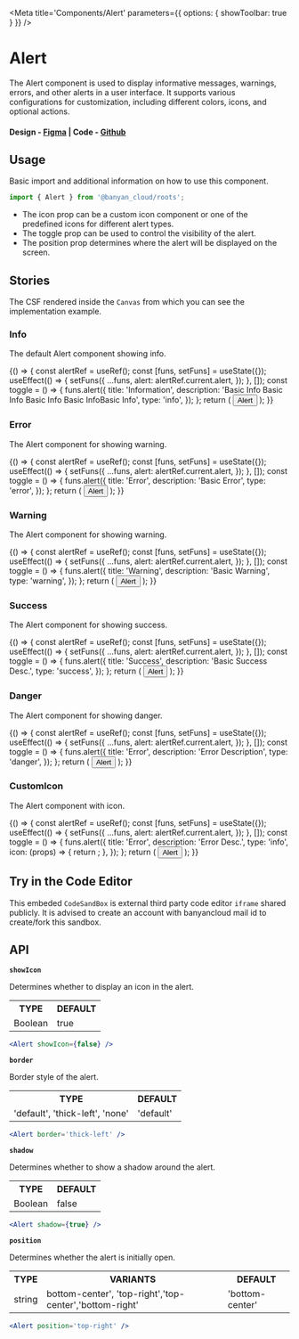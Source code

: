
<Meta title='Components/Alert' parameters={{ options: { showToolbar: true } }} />

# Alert

The Alert component is used to display informative messages, warnings, errors, and other alerts in a user interface. It supports various configurations for customization, including different colors, icons, and optional actions.

#### Design - [Figma](https://www.figma.com/file/e9opoAtQHBo4vFd6u0Co98/Component-Library?node-id=37%3A7&mode=dev) | Code - [Github](https://github.com/banyandata-cloud/roots/tree/main/components/alert)

## Usage

Basic import and additional information on how to use this component.

```js
import { Alert } from '@banyan_cloud/roots';
```

-   The icon prop can be a custom icon component or one of the predefined icons for different alert types.
-   The toggle prop can be used to control the visibility of the alert.
-   The position prop determines where the alert will be displayed on the screen.

## Stories

The CSF rendered inside the `Canvas` from which you can see the implementation example.

### Info

The default Alert component showing info.

<Canvas>
	<Story name='Info'>
		{() => {
			const alertRef = useRef();
			const [funs, setFuns] = useState({});
			useEffect(() => {
				setFuns({
					...funs,
					alert: alertRef.current.alert,
				});
			}, []);
			const toggle = () => {
				funs.alert({
					title: 'Information',
					description: 'Basic Info Basic Info Basic Info Basic InfoBasic Info',
					type: 'info',
				});
			};
			return (
				<ThemedContainer theme='light'>
					<button
						type='button'
						onClick={toggle}
						style={{
							padding: 10,
						}}>
						Alert
					</button>
					<Alert ref={alertRef} />
				</ThemedContainer>
			);
		}}
	</Story>
</Canvas>

### Error

The Alert component for showing warning.

<Canvas>
	<Story name='Error'>
		{() => {
			const alertRef = useRef();
			const [funs, setFuns] = useState({});
			useEffect(() => {
				setFuns({
					...funs,
					alert: alertRef.current.alert,
				});
			}, []);
			const toggle = () => {
				funs.alert({
					title: 'Error',
					description: 'Basic Error',
					type: 'error',
				});
			};
			return (
				<ThemedContainer theme='light'>
					<button
						type='button'
						onClick={toggle}
						style={{
							padding: 10,
						}}>
						Alert
					</button>
					<Alert ref={alertRef} />
				</ThemedContainer>
			);
		}}
	</Story>
</Canvas>

### Warning

The Alert component for showing warning.

<Canvas>
	<Story name='Warning'>
		{() => {
			const alertRef = useRef();
			const [funs, setFuns] = useState({});
			useEffect(() => {
				setFuns({
					...funs,
					alert: alertRef.current.alert,
				});
			}, []);
			const toggle = () => {
				funs.alert({
					title: 'Warning',
					description: 'Basic Warning',
					type: 'warning',
				});
			};
			return (
				<ThemedContainer theme='light'>
					<button
						type='button'
						onClick={toggle}
						style={{
							padding: 10,
						}}>
						Alert
					</button>
					<Alert ref={alertRef} />
				</ThemedContainer>
			);
		}}
	</Story>
</Canvas>

### Success

The Alert component for showing success.

<Canvas>
	<Story name='Success'>
		{() => {
			const alertRef = useRef();
			const [funs, setFuns] = useState({});
			useEffect(() => {
				setFuns({
					...funs,
					alert: alertRef.current.alert,
				});
			}, []);
			const toggle = () => {
				funs.alert({
					title: 'Success',
					description: 'Basic Success Desc.',
					type: 'success',
				});
			};
			return (
				<ThemedContainer theme='light'>
					<button
						type='button'
						onClick={toggle}
						style={{
							padding: 10,
						}}>
						Alert
					</button>
					<Alert ref={alertRef} />
				</ThemedContainer>
			);
		}}
	</Story>
</Canvas>

### Danger

The Alert component for showing danger.

<Canvas>
	<Story name='Danger'>
		{() => {
			const alertRef = useRef();
			const [funs, setFuns] = useState({});
			useEffect(() => {
				setFuns({
					...funs,
					alert: alertRef.current.alert,
				});
			}, []);
			const toggle = () => {
				funs.alert({
					title: 'Error',
					description: 'Error Description',
					type: 'danger',
				});
			};
			return (
				<ThemedContainer theme='light'>
					<button
						type='button'
						onClick={toggle}
						style={{
							padding: 10,
						}}>
						Alert
					</button>
					<Alert ref={alertRef} />
				</ThemedContainer>
			);
		}}
	</Story>
</Canvas>

### CustomIcon

The Alert component with icon.

<Canvas>
	<Story name='CustomIcon'>
		{() => {
			const alertRef = useRef();
			const [funs, setFuns] = useState({});
			useEffect(() => {
				setFuns({
					...funs,
					alert: alertRef.current.alert,
				});
			}, []);
			const toggle = () => {
				funs.alert({
					title: 'Error',
					description: 'Error Desc.',
					type: 'info',
					icon: (props) => {
						return <AlertIcon.Info {...props} />;
					},
				});
			};
			return (
				<ThemedContainer theme='light'>
					<button
						type='button'
						onClick={toggle}
						style={{
							padding: 10,
						}}>
						Alert
					</button>
					<Alert ref={alertRef} />
				</ThemedContainer>
			);
		}}
	</Story>
</Canvas>

## Try in the Code Editor

This embeded `CodeSandBox` is external third party code editor `iframe` shared publicly. It is advised to create an account with banyancloud mail id to create/fork this sandbox.

## API

**`showIcon`**

Determines whether to display an icon in the alert.

<table style={{ width: '100%' }}>
	<tr>
		<th style={{ textAlign: 'left', width: '50%' }}>TYPE</th>
		<th style={{ textAlign: 'left', width: '50%' }}>DEFAULT</th>
	</tr>
	<tr>
		<td>Boolean</td>
		<td>true</td>
	</tr>
</table>

```jsx
<Alert showIcon={false} />
```

**`border`**

Border style of the alert.

<table style={{ width: '100%' }}>
	<tr>
		<th style={{ textAlign: 'left', width: '50%' }}>TYPE</th>
		<th style={{ textAlign: 'left', width: '50%' }}>DEFAULT</th>
	</tr>
	<tr>
		<td>'default', 'thick-left', 'none'</td>
		<td>'default'</td>
	</tr>
</table>

```jsx
<Alert border='thick-left' />
```

**`shadow`**

Determines whether to show a shadow around the alert.

<table style={{ width: '100%' }}>
	<tr>
		<th style={{ textAlign: 'left', width: '50%' }}>TYPE</th>
		<th style={{ textAlign: 'left', width: '50%' }}>DEFAULT</th>
	</tr>
	<tr>
		<td>Boolean</td>
		<td>false</td>
	</tr>
</table>

```jsx
<Alert shadow={true} />
```

**`position`**

Determines whether the alert is initially open.

<table style={{ width: '100%' }}>
	<tr>
		<th style={{ textAlign: 'left', width: '25%' }}>TYPE</th>
		<th style={{ textAlign: 'left', width: '50%' }}>VARIANTS</th>
		<th style={{ textAlign: 'left', width: '25%' }}>DEFAULT</th>
	</tr>
	<tr>
		<td>string</td>
		<td>bottom-center', 'top-right','top-center','bottom-right'</td>
		<td>'bottom-center'</td>
	</tr>
</table>

```jsx
<Alert position='top-right' />
```
